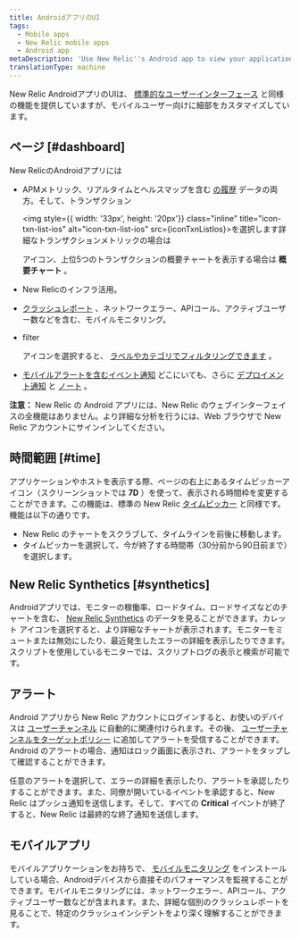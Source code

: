 ```yaml
---
title: AndroidアプリのUI
tags:
  - Mobile apps
  - New Relic mobile apps
  - Android app
metaDescription: 'Use New Relic''s Android app to view your applications, hosts, and key transactions, plus any of their alerts.'
translationType: machine
---
```



New Relic AndroidアプリのUIは、 [標準的なユーザーインターフェース](/docs/site/standard-dashboard-features) と同様の機能を提供していますが、モバイルユーザー向けに細部をカスタマイズしています。

## ページ [#dashboard]

New RelicのAndroidアプリには

* APMメトリック、リアルタイムとヘルスマップを含む [の履歴](#time) データの両方。そして、トランザクション

  <img style={{ width: '33px', height: '20px'}} class="inline" title="icon-txn-list-ios" alt="icon-txn-list-ios" src={iconTxnListIos}>を選択します詳細なトランザクションメトリックの場合は</img>

  アイコン、上位5つのトランザクションの概要チャートを表示する場合は **概要チャート** 。

* New Relicのインフラ活用。

* [クラッシュレポート](/docs/mobile-monitoring/mobile-monitoring-ui/mobile-app-dashboards/mobile-apps-crash-dashboard) 、ネットワークエラー、APIコール、アクティブユーザー数などを含む、モバイルモニタリング。

* filter

  <Icon name="fe-filter"/>

  アイコンを選択すると、 [ラベルやカテゴリでフィルタリングできます](/docs/data-analysis/user-interface-functions/labels-categories-organize-your-apps-servers) 。

* [モバイルアラートを含むイベント通知](/docs/mobile-apps/new-relic-ios-app/features/ios-alerting) どこにいても、さらに [デプロイメント通知](/docs/applications-menu/deployments-dashboard) と [ノート](/docs/site/public-and-private-notes) 。

**注意：** New Relic の Android アプリには、New Relic のウェブインターフェイスの全機能はありません。より詳細な分析を行うには、Web ブラウザで New Relic アカウントにサインインしてください。

## 時間範囲 [#time]

アプリケーションやホストを表示する際、ページの右上にあるタイムピッカーアイコン（スクリーンショットでは **7D** ）を使って、表示される時間枠を変更することができます。この機能は、標準の New Relic [タイムピッカー](/docs/site/timepicker-setting-time-periods-to-view-data) と同様です。機能は以下の通りです。

* New Relic のチャートをスクラブして、タイムラインを前後に移動します。
* タイムピッカーを選択して、今が終了する時間帯（30分前から90日前まで）を選択します。

## New Relic Synthetics [#synthetics]

Androidアプリでは、モニターの稼働率、ロードタイム、ロードサイズなどのチャートを含む、 [New Relic Synthetics](/docs/synthetics/new-relic-synthetics/getting-started/new-relic-synthetics) のデータを見ることができます。カレット <Icon name="fe-chevron-down"/>アイコンを選択すると、より詳細なチャートが表示されます。モニターをミュートまたは無効にしたり、最近発生したエラーの詳細を表示したりできます。スクリプトを使用しているモニターでは、スクリプトログの表示と検索が可能です。

## アラート

Android アプリから New Relic アカウントにログインすると、お使いのデバイスは [ユーザーチャンネル](/docs/alerts/new-relic-alerts-beta/managing-notification-channels/notification-channels-controlling-where-send-alerts#user) に自動的に関連付けられます。その後、 [ユーザーチャンネルをターゲットポリシー](/docs/alerts/new-relic-alerts-beta/managing-notification-channels/notification-channels-controlling-where-send-alerts#mobile-push) に追加してアラートを受信することができます。Android のアラートの場合、通知はロック画面に表示され、アラートをタップして確認することができます。

任意のアラートを選択して、エラーの詳細を表示したり、アラートを承認したりすることができます。また、同僚が開いているイベントを承認すると、New Relic はプッシュ通知を送信します。そして、すべての **Critical** イベントが終了すると、New Relic は最終的な終了通知を送信します。

## モバイルアプリ

モバイルアプリケーションをお持ちで、 [モバイルモニタリング](/docs/mobile-apps/new-relic-mobile) をインストールしている場合、Androidデバイスから直接そのパフォーマンスを監視することができます。モバイルモニタリングには、ネットワークエラー、APIコール、アクティブユーザー数などが含まれます。また、詳細な個別のクラッシュレポートを見ることで、特定のクラッシュインシデントをより深く理解することができます。